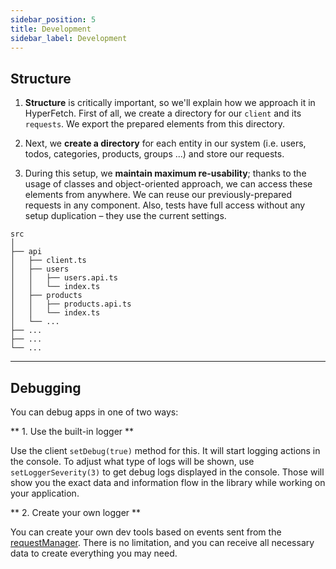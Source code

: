 ```yaml
---
sidebar_position: 5
title: Development
sidebar_label: Development
---
```


## Structure

1. **Structure** is critically important, so we'll explain how we approach it in HyperFetch. First of all, we create a
   directory for our `client` and its `requests`. We export the prepared elements from this directory.

2. Next, we **create a directory** for each entity in our system (i.e. users, todos, categories, products, groups ...)
   and store our requests.

3. During this setup, we **maintain maximum re-usability**; thanks to the usage of classes and object-oriented approach,
   we can access these elements from anywhere. We can reuse our previously-prepared requests in any component. Also,
   tests have full access without any setup duplication – they use the current settings.

```
src
│
├── api
│   ├── client.ts
│   ├── users
│   │   ├── users.api.ts
│   │   └── index.ts
│   ├── products
│   │   ├── products.api.ts
│   │   └── index.ts
│   └── ...
├── ...
├── ...
└── ...
```

---

## Debugging

You can debug apps in one of two ways:

** 1. Use the built-in logger **

Use the client `setDebug(true)` method for this. It will start logging actions in the console. To adjust what type of
logs will be shown, use `setLoggerSeverity(3)` to get debug logs displayed in the console. Those will show you the exact
data and information flow in the library while working on your application.

** 2. Create your own logger **

You can create your own dev tools based on events sent from the
[requestManager](/documentation/02-core/managers.mdx#requestmanager). There is no limitation, and you can receive all
necessary data to create everything you may need.
